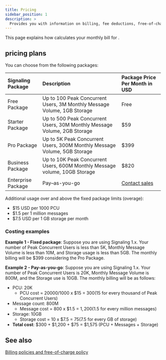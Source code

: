 ```yaml
---
title: Pricing
sidebar_position: 1
description: >
  Provides you with information on billing, fee deductions, free-of-charge policy, and any suspension to your account based on the account type.
---
```



This page explains how <Vg k="COMPANY" /> calculates your monthly bill for <Vg k="SIG"/>.

## <Vg k="SIG"/> pricing plans

You can choose from the following packages:

| Signaling Package | Description | Package Price Per Month in USD |
|:-------------|:------------------------------------------|:----------|
| Free Package | Up to 100 Peak Concurrent Users, 3M Monthly Message Volume, 1GB Storage | Free |
| Starter Package | Up to 500 Peak Concurrent Users, 30M Monthly Message Volume, 2GB Storage | $59 |
| Pro Package | Up to 5K Peak Concurrent Users, 300M Monthly Message Volume, 5GB Storage | $399 |
| Business Package | Up to 10K Peak Concurrent Users, 600M Monthly Message volume, 10GB Storage | $820 |
| Enterprise Package | Pay–as-you-go | [Contact sales](https://www.agora.io/en/talk-to-us/) |

Additional usage over and above the fixed package limits (overage):

- $15 USD per 1000 PCU
- $1.5 per 1 million messages
- $7.5 USD per 1 GB storage per month

### Costing examples

**Example 1 - Fixed package**: Suppose you are using Signaling 1.x. Your number of Peak Concurrent Users is less than 5K, Monthly Message Volume is less than 10M, and Storage usage is less than 5GB. The monthly billing will be $399 considering the Pro Package.

**Example 2 - Pay-as-you-go**: Suppose you are using Signaling 1.x. Your number of Peak Concurrent Users is 20K, Monthly Message Volume is 800M, and the Storage use is 10GB. The monthly billing will be as follows:

* PCU: 20K
  * PCU cost = 20000/1000 x $15 = $300 ($15 for every thousand of Peak Concurrent Users)
* Message count: 800M
  * Message cost = 800 x $1.5 = $1,200 ($1.5 for every million messages)
* Storage: 10GB
  * Storage cost = 10 x $7.5 = $75 ($7.5 for every GB of storage)
* **Total cost**: $300 + $1,200 + $75 = $1,575 (PCU + Messages + Storage)

## See also

[Billing policies and free-of-charge policy](../reference/billing-policies)

